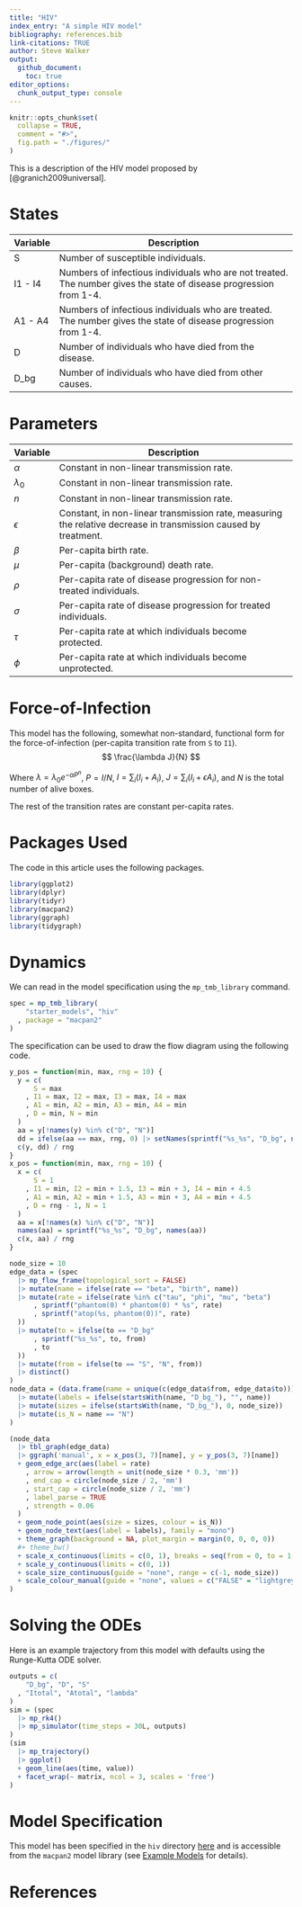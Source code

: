 ```yaml
---
title: "HIV"
index_entry: "A simple HIV model"
bibliography: references.bib
link-citations: TRUE
author: Steve Walker
output: 
  github_document:
    toc: true
editor_options: 
  chunk_output_type: console
---
```


```r
knitr::opts_chunk$set(
  collapse = TRUE,
  comment = "#>",
  fig.path = "./figures/"
)
```


This is a description of the HIV model proposed by [@granich2009universal].

# States

| Variable | Description                                                                                                        |
| -------- | ------------------------------------------------------------------------------------------------------------------ |
| S        | Number of susceptible individuals.                                                                                 |
| I1 - I4  | Numbers of infectious individuals who are not treated. The number gives the state of disease progression from 1-4. |
| A1 - A4  | Numbers of infectious individuals who are treated. The number gives the state of disease progression from 1-4.     |
| D        | Number of individuals who have died from the disease.                                                              |
| D_bg     | Number of individuals who have died from other causes.                                                             |

# Parameters

| Variable    | Description                                                                                                               |
| ----------- | ------------------------------------------------------------------------------------------------------------------------- |
| $\alpha$    | Constant in non-linear transmission rate.                                                                                 |
| $\lambda_0$ | Constant in non-linear transmission rate.                                                                                 |
| $n$         | Constant in non-linear transmission rate.                                                                                 |
| $\epsilon$  | Constant, in non-linear transmission rate, measuring the relative decrease in transmission caused by treatment. |
| $\beta$     | Per-capita birth rate.                                                                                                    |
| $\mu$       | Per-capita (background) death rate.                                                                                       |
| $\rho$      | Per-capita rate of disease progression for non-treated individuals.                                                       |
| $\sigma$    | Per-capita rate of disease progression for treated individuals.                                                           |
| $\tau$      | Per-capita rate at which individuals become protected.                                                                    |
| $\phi$      | Per-capita rate at which individuals become unprotected.                                                                  |


# Force-of-Infection

This model has the following, somewhat non-standard, functional form for the force-of-infection (per-capita transition rate from `S` to `I1`).
$$
\frac{\lambda J}{N}
$$

Where $\lambda = \lambda_0 e^{-\alpha P^n}$, $P = I/N$, $I = \sum_i(I_i + A_i)$, $J = \sum_i(I_i + \epsilon A_i)$, and $N$ is the total number of alive boxes.

The rest of the transition rates are constant per-capita rates.

# Packages Used

The code in this article uses the following packages.
```r
library(ggplot2)
library(dplyr)
library(tidyr)
library(macpan2)
library(ggraph)
library(tidygraph)
```


# Dynamics

We can read in the model specification using the `mp_tmb_library` command.
```r
spec = mp_tmb_library(
    "starter_models", "hiv"
  , package = "macpan2"
)
```

The specification can be used to draw the flow diagram using the following code.

```r
y_pos = function(min, max, rng = 10) {
  y = c(
      S = max
    , I1 = max, I2 = max, I3 = max, I4 = max
    , A1 = min, A2 = min, A3 = min, A4 = min
    , D = min, N = min
  )
  aa = y[!names(y) %in% c("D", "N")]
  dd = ifelse(aa == max, rng, 0) |> setNames(sprintf("%s_%s", "D_bg", names(aa)))
  c(y, dd) / rng
}
x_pos = function(min, max, rng = 10) {
  x = c(
      S = 1
    , I1 = min, I2 = min + 1.5, I3 = min + 3, I4 = min + 4.5
    , A1 = min, A2 = min + 1.5, A3 = min + 3, A4 = min + 4.5
    , D = rng - 1, N = 1
  )
  aa = x[!names(x) %in% c("D", "N")]
  names(aa) = sprintf("%s_%s", "D_bg", names(aa))
  c(x, aa) / rng
}

node_size = 10
edge_data = (spec
  |> mp_flow_frame(topological_sort = FALSE)
  |> mutate(name = ifelse(rate == "beta", "birth", name))
  |> mutate(rate = ifelse(rate %in% c("tau", "phi", "mu", "beta")
      , sprintf("phantom(0) * phantom(0) * %s", rate)
      , sprintf("atop(%s, phantom(0))", rate)
  ))
  |> mutate(to = ifelse(to == "D_bg"
      , sprintf("%s_%s", to, from)
      , to
  ))
  |> mutate(from = ifelse(to == "S", "N", from))
  |> distinct()
)
node_data = (data.frame(name = unique(c(edge_data$from, edge_data$to)))
  |> mutate(labels = ifelse(startsWith(name, "D_bg_"), "", name))
  |> mutate(sizes = ifelse(startsWith(name, "D_bg_"), 0, node_size))
  |> mutate(is_N = name == "N")
)

(node_data
  |> tbl_graph(edge_data)
  |> ggraph('manual', x = x_pos(3, 7)[name], y = y_pos(3, 7)[name])
  + geom_edge_arc(aes(label = rate)
    , arrow = arrow(length = unit(node_size * 0.3, 'mm'))
    , end_cap = circle(node_size / 2, 'mm')
    , start_cap = circle(node_size / 2, 'mm')
    , label_parse = TRUE
    , strength = 0.06
  )
  + geom_node_point(aes(size = sizes, colour = is_N))
  + geom_node_text(aes(label = labels), family = "mono")
  + theme_graph(background = NA, plot_margin = margin(0, 0, 0, 0))
  #+ theme_bw()
  + scale_x_continuous(limits = c(0, 1), breaks = seq(from = 0, to = 1, by = 0.05))
  + scale_y_continuous(limits = c(0, 1))
  + scale_size_continuous(guide = "none", range = c(-1, node_size))
  + scale_colour_manual(guide = "none", values = c("FALSE" = "lightgrey", "TRUE" = "white"))
)
```


# Solving the ODEs

Here is an example trajectory from this model with defaults using the Runge-Kutta ODE solver.

```r
outputs = c(
    "D_bg", "D", "S"
  , "Itotal", "Atotal", "lambda"
)
sim = (spec
  |> mp_rk4()
  |> mp_simulator(time_steps = 30L, outputs)
)
(sim
  |> mp_trajectory()
  |> ggplot()
  + geom_line(aes(time, value))
  + facet_wrap(~ matrix, ncol = 3, scales = 'free')
)
```


# Model Specification

This model has been specified in the `hiv` directory [here](https://github.com/canmod/macpan2/blob/main/inst/starter_models/hiv/tmb.R) and is accessible from the `macpan2` model library (see [Example Models](https://canmod.github.io/macpan2/articles/example_models.html) for details).

# References
